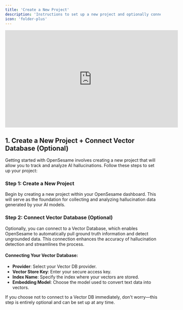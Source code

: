 ```yaml
---
title: 'Create a New Project'
description: 'Instructions to set up a new project and optionally connect to a Vector Database.'
icon: 'folder-plus'
---
```


<iframe
  width="560"
  height="315"
  src="https://www.youtube.com/embed/ZHCCLyFZhrY"
  title="YouTube video player"
  frameborder="0"
  allow="accelerometer; autoplay; clipboard-write; encrypted-media; gyroscope; picture-in-picture"
  allowfullscreen
></iframe>

## 1. Create a New Project + Connect Vector Database (Optional)

Getting started with OpenSesame involves creating a new project that will allow you to track and analyze AI hallucinations. Follow these steps to set up your project:

### Step 1: Create a New Project

Begin by creating a new project within your OpenSesame dashboard. This will serve as the foundation for collecting and analyzing hallucination data generated by your AI models.

### Step 2: Connect Vector Database (Optional)

Optionally, you can connect to a Vector Database, which enables OpenSesame to automatically pull ground truth information and detect ungrounded data. This connection enhances the accuracy of hallucination detection and streamlines the process.

#### Connecting Your Vector Database:
- **Provider**: Select your Vector DB provider.
- **Vector Store Key**: Enter your secure access key.
- **Index Name**: Specify the index where your vectors are stored.
- **Embedding Model**: Choose the model used to convert text data into vectors.

If you choose not to connect to a Vector DB immediately, don't worry—this step is entirely optional and can be set up at any time.






